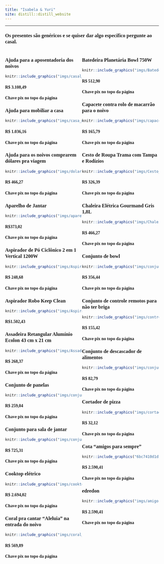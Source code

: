 ```yaml
---
title: "Isabela & Yuri"
site: distill::distill_website
---
```


----

<style type="text/css">
h1{
font-family: Taviraj;
}
</style>

<style type="text/css">
h2{
font-family: Taviraj;
}
</style>

<style type="text/css">
h3{
font-family: Taviraj;
}
</style>


<style type="text/css">
h4{
font-family: Taviraj;
}
</style>


<style type="text/css">
.navbar-fixed-top{
font-family: Taviraj;
position: absolute;
}
</style>

<style type="text/css">
a{
font-family: Taviraj;
font-size: 24px;
}
</style>

<style type="text/css">
  .navbar-brand {
  font-family: Taviraj;
    content:url(imgs/sakura.jpg);
    width:100%; /*width of your image*/
    max-width: 100%;
   height:auto; /*height of your image*/
  }
}
</style>

<style type="text/css">
   .title{
   font-family: Taviraj;
   font-size: 0px !important;;
}
</style>


<style type="text/css">
.section level3{
height: 100% !important;
  margin: 0 auto 50px;
  color: #333;
  border-radius: 16px;
  box-shadow: 0px 10px 15px rgba(93,117,141,0.1);
  background-color: #fff;
  border: 0.651px solid #dde7f1;
  max-width: 240px;
    padding: 16px;
}
</style>





### Os presentes são genéricos e se quiser dar algo específico pergunte ao casal.


<div>

<div style="width: 50%; float: left"> 

### Ajuda para a aposentadoria dos noivos
```r
knitr::include_graphics("imgs/casal_relaxando.jpg")
```

#### R$ 3.108,49 

#### Chave pix no topo da página


### Ajuda para mobiliar a casa 
```r
knitr::include_graphics("imgs/casa_mobiliada.jpg")
```

#### R$ 1.036,16

#### Chave pix no topo da página


### Ajuda para os noivos comprarem dólares pra viagem
```r
knitr::include_graphics("imgs/dolar.png")
```

#### R$ 466,27

#### Chave pix no topo da página

### Aparelho de Jantar
```r
knitr::include_graphics("imgs/aparelho-de-jantar-42-pecas.jpg")
```

#### R$373,02  

#### Chave pix no topo da página

### Aspirador de Pó Ciclônico 2 em 1 Vertical 1200W
```r
knitr::include_graphics("imgs/Aspirador_de_Po_Ciclonico.jpg")
```

#### R$ 248,68

#### Chave pix no topo da página

### Aspirador Robo Keep Clean 
```r
knitr::include_graphics("imgs/Aspirador_Robo_Keep_Clean.jpg")
```

#### R$1.502,43

### Assadeira Retangular Alumínio Ecolon 43 cm x 21 cm 
```r
knitr::include_graphics("imgs/Assadeira_Retangular_Aluminio_Ecolon.jpg")
```

#### R$ 268,37

#### Chave pix no topo da página

### Conjunto de panelas 
```r
knitr::include_graphics("imgs/conjunto-de-panela-ferro-fundido-2-pecas.jpg")
```

#### R$ 259,04

#### Chave pix no topo da página

### Conjunto para sala de jantar 
```r
knitr::include_graphics("imgs/conjunto-para-sala-de-jantar-com-mesa-e-4-lugares.jpg")
```

#### R$ 725,31

#### Chave pix no topo da página

### Cooktop elétrico 
```r
knitr::include_graphics("imgs/cooktop-eletrico-4-bocas.jpg")
```

#### R$ 2.694,02

#### Chave pix no topo da página

### Coral pra cantar "Aleluia" na entrada do noivo 
```r
knitr::include_graphics("imgs/coral_de_casamento.jpg")
```

#### R$ 569,89 

#### Chave pix no topo da página

</div>

<div style="width: 50%; float: left"> 

### Batedeira Planetária Bowl 750W
```r
knitr::include_graphics("imgs/Batedeira_Planetaria_Bowl_750W.jpg")
```

#### R$ 512,90

#### Chave pix no topo da página

### Capacete contra rolo de macarrão para o noivo
```r
knitr::include_graphics("imgs/capacete.jpg")
```

#### R$ 165,79

#### Chave pix no topo da página

### Cesto de Roupa Trama com Tampa e Rodízios
```r
knitr::include_graphics("imgs/Cesto_de_Roupa_Trama_com_Tampa.jpg")
```

#### R$ 326,39

#### Chave pix no topo da página

### Chaleira Elétrica Gourmand Gris 1,8L
```r
knitr::include_graphics("imgs/Chaleira_Eletrica_Gourmand_Gris.jpg")
```

#### R$ 466,27

#### Chave pix no topo da página

### Conjunto de bowl 
```r
knitr::include_graphics("imgs/conjunto-de-bowl-em-ceramica-4-pecas.jpg")
```

#### R$ 356,44

#### Chave pix no topo da página

### Conjunto de controle remotos para não ter briga 
```r
knitr::include_graphics("imgs/controles_remotos.jpg")
```

#### R$ 155,42

#### Chave pix no topo da página

### Conjunto de descascador de alimentos 
```r
knitr::include_graphics("imgs/conjunto-de-descascador-de-alimentos.jpg")
```

#### R$ 82,79

#### Chave pix no topo da página


### Cortador de pizza 
```r
knitr::include_graphics("imgs/cortador-de-pizza.jpg")
```

#### R$ 32,12 

#### Chave pix no topo da página


### Cota "amigos para sempre" 
```r
knitr::include_graphics("6bc7410d1d5c571c49960a66fb96a54a856e3fb3imgs/amigos_velhinhos.jpg")
```

#### R$ 2.590,41

#### Chave pix no topo da página

### edredon
```r
knitr::include_graphics("imgs/amigos_velhinhos.jpg")
```

#### R$ 2.590,41

#### Chave pix no topo da página

</div>

<div style="width: 50%; float: left"> 

   
